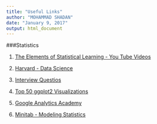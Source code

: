 ```yaml
---
title: "Useful Links"
author: "MOHAMMAD SHADAN"
date: "January 9, 2017"
output: html_document
---
```


###Statistics

1. [The Elements of Statistical Learning - You Tube Videos](https://www.r-bloggers.com/in-depth-introduction-to-machine-learning-in-15-hours-of-expert-videos/)

2. [Harvard - Data Science](http://cs109.github.io/2015/pages/videos.html)

3. [Interview Questios](http://rpubs.com/JDAHAN/172473)

4. [Top 50 ggplot2 Visualizations](http://r-statistics.co/Top50-Ggplot2-Visualizations-MasterList-R-Code.html)

5. [Google Analytics Academy](https://analyticsacademy.withgoogle.com/)

6. [Minitab - Modeling Statistics](http://support.minitab.com/en-us/minitab/17/topic-library/modeling-statistics/multivariate/principal-components-and-factor-analysis/what-is-pca/)